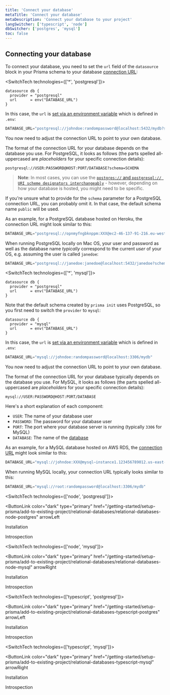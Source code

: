 ```yaml
---
title: 'Connect your database'
metaTitle: 'Connect your database'
metaDescription: 'Connect your database to your project'
langSwitcher: ['typescript', 'node']
dbSwitcher: ['postgres', 'mysql']
toc: false
---
```


## Connecting your database

To connect your database, you need to set the `url` field of the `datasource` block in your Prisma schema to your database [connection URL](../../../../reference/database-reference/connection-urls):

<SwitchTech technologies={['*', 'postgresql']}>

```prisma file=prisma/schema.prisma
datasource db {
  provider = "postgresql"
  url      = env("DATABASE_URL")
}
```

In this case, the `url` is [set via an environment variable](../../../../concepts/more/environment-variables) which is defined in `.env`:

```js file=.env
DATABASE_URL="postgresql://johndoe:randompassword@localhost:5432/mydb?schema=public"
```

You now need to adjust the connection URL to point to your own database.

The format of the connection URL for your database depends on the database you use. For PostgreSQL, it looks as follows (the parts spelled all-uppercased are _placeholders_ for your specific connection details):

```no-lines
postgresql://USER:PASSWORD@HOST:PORT/DATABASE?schema=SCHEMA
```

> **Note**: In most cases, you can use the [`postgres://` and `postgresql:// URI scheme designators interchangeably`](https://www.postgresql.org/docs/10/libpq-connect.html#id-1.7.3.8.3.6) - however, depending on how your database is hosted, you might need to be specific.

If you're unsure what to provide for the `schema` parameter for a PostgreSQL connection URL, you can probably omit it. In that case, the default schema name `public` will be used.

As an example, for a PostgreSQL database hosted on Heroku, the connection URL might look similar to this:

```js file=.env
DATABASE_URL="postgresql://opnmyfngbknppm:XXX@ec2-46-137-91-216.eu-west-1.compute.amazonaws.com:5432/d50rgmkqi2ipus?schema=hello-prisma"
```

When running PostgreSQL locally on Mac OS, your user and password as well as the database name _typically_ correspond to the current _user_ of your OS, e.g. assuming the user is called `janedoe`:

```js file=.env
DATABASE_URL="postgresql://janedoe:janedoe@localhost:5432/janedoe?schema=hello-prisma"
```

</SwitchTech>

<SwitchTech technologies={['*', 'mysql']}>

```prisma file=prisma/schema.prisma
datasource db {
  provider = "postgresql"
  url      = env("DATABASE_URL")
}
```

Note that the default schema created by `prisma init` uses PostgreSQL, so you first need to switch the `provider` to `mysql`:

```prisma file=prisma/schema.prisma highlight=2;edit
datasource db {
  provider = "mysql"
  url      = env("DATABASE_URL")
}
```

In this case, the `url` is [set via an environment variable](../../../../concepts/components/prisma-schema#accessing-environment-variables-from-the-schema) which is defined in `.env`:

```js file=.env
DATABASE_URL="mysql://johndoe:randompassword@localhost:3306/mydb"
```

You now need to adjust the connection URL to point to your own database.

The format of the connection URL for your database typically depends on the database you use. For MySQL, it looks as follows (the parts spelled all-uppercased are _placeholders_ for your specific connection details):

```no-lines
mysql://USER:PASSWORD@HOST:PORT/DATABASE
```

Here's a short explanation of each component:

- `USER`: The name of your database user
- `PASSWORD`: The password for your database user
- `PORT`: The port where your database server is running (typically `3306` for MySQL)
- `DATABASE`: The name of the [database](https://dev.mysql.com/doc/refman/8.0/en/creating-database.html)

As an example, for a MySQL database hosted on AWS RDS, the [connection URL](../../../../reference/database-reference/connection-urls) might look similar to this:

```js file=.env
DATABASE_URL="mysql://johndoe:XXX@mysql–instance1.123456789012.us-east-1.rds.amazonaws.com:3306/mydb"
```

When running MySQL locally, your connection URL typically looks similar to this:

```js file=.env
DATABASE_URL="mysql://root:randompassword@localhost:3306/mydb"
```

</SwitchTech>

<SwitchTech technologies={['node', 'postgresql']}>

<NavigationLinksContainer>

<ButtonLink
  color="dark"
  type="primary"
  href="/getting-started/setup-prisma/add-to-existing-project/relational-databases/relational-databases-node-postgres"
  arrowLeft
>
  Installation
</ButtonLink>

<ButtonLink color="dark" type="primary" href="./introspection-node-postgres" arrow>
  Introspection
</ButtonLink>

</NavigationLinksContainer>

</SwitchTech>

<SwitchTech technologies={['node', 'mysql']}>

<NavigationLinksContainer>

<ButtonLink
  color="dark"
  type="primary"
  href="/getting-started/setup-prisma/add-to-existing-project/relational-databases/relational-databases-node-mysql"
  arrowRight
>
  Installation
</ButtonLink>

<ButtonLink color="dark" type="primary" href="./introspection-node-mysql" arrow>
  Introspection
</ButtonLink>

</NavigationLinksContainer>

</SwitchTech>

<SwitchTech technologies={['typescript', 'postgresql']}>

<NavigationLinksContainer>

<ButtonLink
  color="dark"
  type="primary"
  href="/getting-started/setup-prisma/add-to-existing-project/relational-databases-typescript-postgres"
  arrowLeft
>
  Installation
</ButtonLink>

<ButtonLink color="dark" type="primary" href="./introspection-typescript-postgres" arrow>
  Introspection
</ButtonLink>

</NavigationLinksContainer>

</SwitchTech>

<SwitchTech technologies={['typescript', 'mysql']}>

<NavigationLinksContainer>

<ButtonLink
  color="dark"
  type="primary"
  href="/getting-started/setup-prisma/add-to-existing-project/relational-databases-typescript-mysql"
  arrowRight
>
  Installation
</ButtonLink>

<ButtonLink color="dark" type="primary" href="./introspection-typescript-mysql" arrow>
  Introspection
</ButtonLink>

</NavigationLinksContainer>

</SwitchTech>
